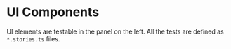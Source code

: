 
<Meta title="App/Introduction" />

# UI Components

UI elements are testable in the panel on the left. All the tests are defined as `*.stories.ts` files.